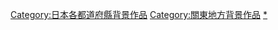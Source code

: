 {{日本行政區劃分類導航|背景作品}}

{{DEFAULTSORT:Tokyo}}
[[Category:日本各都道府縣背景作品|Category:日本各都道府縣背景作品]]
[[Category:關東地方背景作品|Category:關東地方背景作品]]
[[Category:東京都文化|*]]